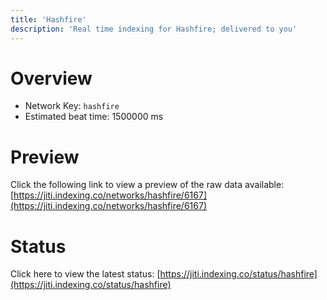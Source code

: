 ```yaml
---
title: 'Hashfire'
description: 'Real time indexing for Hashfire; delivered to you'
---
```


# Overview
- Network Key: `hashfire`
- Estimated beat time: 1500000 ms

# Preview
Click the following link to view a preview of the raw data available: [https://jiti.indexing.co/networks/hashfire/6167](https://jiti.indexing.co/networks/hashfire/6167)

# Status
Click here to view the latest status: [https://jiti.indexing.co/status/hashfire](https://jiti.indexing.co/status/hashfire)
